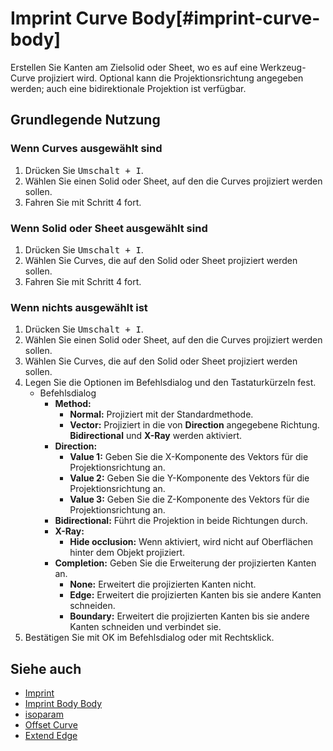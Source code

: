 
# Imprint Curve Body[#imprint-curve-body]

<Reference shortcut="Umschalt + I" command="Imprint Curve Body" button="" />

Erstellen Sie Kanten am Zielsolid oder Sheet, wo es auf eine Werkzeug-Curve projiziert wird. Optional kann die Projektionsrichtung angegeben werden; auch eine bidirektionale Projektion ist verfügbar.

## Grundlegende Nutzung

### Wenn Curves ausgewählt sind

1. Drücken Sie <kbd>Umschalt + I</kbd>.
2. Wählen Sie einen Solid oder Sheet, auf den die Curves projiziert werden sollen.
3. Fahren Sie mit Schritt 4 fort.

### Wenn Solid oder Sheet ausgewählt sind

1. Drücken Sie <kbd>Umschalt + I</kbd>.
2. Wählen Sie Curves, die auf den Solid oder Sheet projiziert werden sollen.
3. Fahren Sie mit Schritt 4 fort.

### Wenn nichts ausgewählt ist

1. Drücken Sie <kbd>Umschalt + I</kbd>.
2. Wählen Sie einen Solid oder Sheet, auf den die Curves projiziert werden sollen.
3. Wählen Sie Curves, die auf den Solid oder Sheet projiziert werden sollen.
4. Legen Sie die Optionen im Befehlsdialog und den Tastaturkürzeln fest.
     - <Kst>Befehlsdialog</Kst>
          - **Method:**
               - **Normal:** Projiziert mit der Standardmethode.
               - **Vector:** Projiziert in die von **Direction** angegebene Richtung. **Bidirectional** und **X-Ray** werden aktiviert.
          - **Direction:**
               - **Value 1:** Geben Sie die X-Komponente des Vektors für die Projektionsrichtung an.
               - **Value 2:** Geben Sie die Y-Komponente des Vektors für die Projektionsrichtung an.
               - **Value 3:** Geben Sie die Z-Komponente des Vektors für die Projektionsrichtung an.
          - **Bidirectional:** Führt die Projektion in beide Richtungen durch.
          - **X-Ray:** 
               - **Hide occlusion:** Wenn aktiviert, wird nicht auf Oberflächen hinter dem Objekt projiziert.
          - **Completion:** Geben Sie die Erweiterung der projizierten Kanten an.
               - **None:** Erweitert die projizierten Kanten nicht.
               - **Edge:** Erweitert die projizierten Kanten bis sie andere Kanten schneiden.
               - **Boundary:** Erweitert die projizierten Kanten bis sie andere Kanten schneiden und verbindet sie.
5. Bestätigen Sie mit OK im Befehlsdialog oder mit Rechtsklick.

<VideoPlayer fileName="imprint-curve-body"/>

## Siehe auch
- [Imprint](imprint)
- [Imprint Body Body](imprint-body-body)
- [isoparam](isoparam)
- [Offset Curve](offset-curve)
- [Extend Edge](extend-edge)